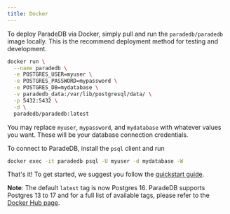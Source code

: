 ```yaml
---
title: Docker
---
```


To deploy ParadeDB via Docker, simply pull and run the `paradedb/paradedb` image locally. This is the recommend deployment method for testing and development.

```bash
docker run \
  --name paradedb \
  -e POSTGRES_USER=myuser \
  -e POSTGRES_PASSWORD=mypassword \
  -e POSTGRES_DB=mydatabase \
  -v paradedb_data:/var/lib/postgresql/data/ \
  -p 5432:5432 \
  -d \
  paradedb/paradedb:latest
```

You may replace `myuser`, `mypassword`, and `mydatabase` with whatever values you want. These will be your database
connection credentials.

To connect to ParadeDB, install the `psql` client and run

```bash
docker exec -it paradedb psql -U myuser -d mydatabase -W
```

That's it! To get started, we suggest you follow the [quickstart guide](/documentation/getting-started/quickstart).

**Note**: The default `latest` tag is now Postgres 16. ParadeDB supports Postgres 13 to 17 and for a full list of available tags, please refer to the [Docker Hub page](https://hub.docker.com/r/paradedb/paradedb).
